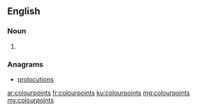 ==English==

===Noun===
{{head|en|noun plural form}}

# {{plural of|colourpoint|lang=en}}

===Anagrams===
* [[prolocutions#English|prolocutions]]

[[ar:colourpoints]]
[[fr:colourpoints]]
[[ku:colourpoints]]
[[mg:colourpoints]]
[[my:colourpoints]]